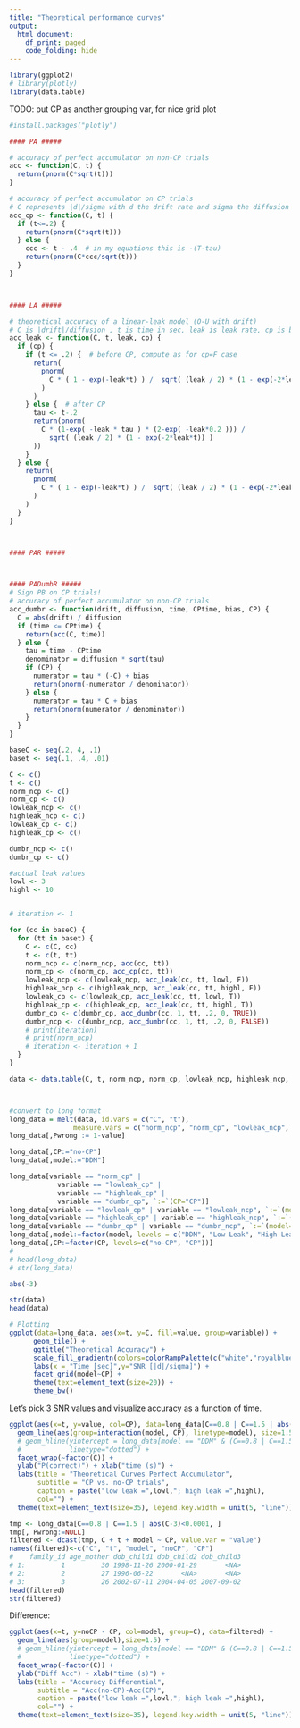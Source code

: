 ```yaml
---
title: "Theoretical performance curves"
output:
  html_document:
    df_print: paged
    code_folding: hide
---
```


```r
library(ggplot2)
# library(plotly)
library(data.table)
```


TODO: put CP as another grouping var, for nice grid plot

```r
#install.packages("plotly")
```

```r

#### PA #####

# accuracy of perfect accumulator on non-CP trials
acc <- function(C, t) {
  return(pnorm(C*sqrt(t)))
}

# accuracy of perfect accumulator on CP trials
# C represents |d|/sigma with d the drift rate and sigma the diffusion constant
acc_cp <- function(C, t) {
  if (t<=.2) {
    return(pnorm(C*sqrt(t)))
  } else {
    ccc <- t - .4  # in my equations this is -(T-tau) 
    return(pnorm(C*ccc/sqrt(t)))
  }
}



#### LA #####

# theoretical accuracy of a linear-leak model (O-U with drift)
# C is |drift|/diffusion , t is time in sec, leak is leak rate, cp is bool: whether there is a cp or not
acc_leak <- function(C, t, leak, cp) {
  if (cp) {
    if (t <= .2) {  # before CP, compute as for cp=F case
      return(
        pnorm(
          C * ( 1 - exp(-leak*t) ) /  sqrt( (leak / 2) * (1 - exp(-2*leak*t)) )
        )
      )
    } else {  # after CP
      tau <- t-.2
      return(pnorm(
        C * (1-exp( -leak * tau ) * (2-exp( -leak*0.2 ))) / 
          sqrt( (leak / 2) * (1 - exp(-2*leak*t)) )
      ))
    }
  } else {
    return(
      pnorm(
        C * ( 1 - exp(-leak*t) ) /  sqrt( (leak / 2) * (1 - exp(-2*leak*t)) )
      )
    )
  }
}



#### PAR #####



#### PADumbR ##### 
# Sign PB on CP trials!
# accuracy of perfect accumulator on non-CP trials
acc_dumbr <- function(drift, diffusion, time, CPtime, bias, CP) {
  C = abs(drift) / diffusion
  if (time <= CPtime) {
    return(acc(C, time))
  } else {
    tau = time - CPtime
    denominator = diffusion * sqrt(tau)
    if (CP) {
      numerator = tau * (-C) + bias
      return(pnorm(-numerator / denominator))
    } else {
      numerator = tau * C + bias
      return(pnorm(numerator / denominator))
    }
  }
}

baseC <- seq(.2, 4, .1)
baset <- seq(.1, .4, .01)

C <- c()
t <- c()
norm_ncp <- c()
norm_cp <- c()
lowleak_ncp <- c()
highleak_ncp <- c()
lowleak_cp <- c()
highleak_cp <- c()

dumbr_ncp <- c()
dumbr_cp <- c()

#actual leak values
lowl <- 3
highl <- 10


# iteration <- 1

for (cc in baseC) {
  for (tt in baset) {
    C <- c(C, cc)
    t <- c(t, tt)
    norm_ncp <- c(norm_ncp, acc(cc, tt))
    norm_cp <- c(norm_cp, acc_cp(cc, tt))
    lowleak_ncp <- c(lowleak_ncp, acc_leak(cc, tt, lowl, F))
    highleak_ncp <- c(highleak_ncp, acc_leak(cc, tt, highl, F))
    lowleak_cp <- c(lowleak_cp, acc_leak(cc, tt, lowl, T))
    highleak_cp <- c(highleak_cp, acc_leak(cc, tt, highl, T))
    dumbr_cp <- c(dumbr_cp, acc_dumbr(cc, 1, tt, .2, 0, TRUE))
    dumbr_ncp <- c(dumbr_ncp, acc_dumbr(cc, 1, tt, .2, 0, FALSE))
    # print(iteration)
    # print(norm_ncp)
    # iteration <- iteration + 1
  }
}

data <- data.table(C, t, norm_ncp, norm_cp, lowleak_ncp, highleak_ncp, lowleak_cp, highleak_cp, dumbr_cp, dumbr_ncp)



#convert to long format
long_data = melt(data, id.vars = c("C", "t"),
                measure.vars = c("norm_ncp", "norm_cp", "lowleak_ncp", "highleak_ncp", "lowleak_cp", "highleak_cp", "dumbr_cp", "dumbr_ncp"))
long_data[,Pwrong := 1-value]

long_data[,CP:="no-CP"]
long_data[,model:="DDM"]

long_data[variable == "norm_cp" |
            variable == "lowleak_cp" |
            variable == "highleak_cp" |
            variable == "dumbr_cp", `:=`(CP="CP")]
long_data[variable == "lowleak_cp" | variable == "lowleak_ncp", `:=`(model="Low Leak")]
long_data[variable == "highleak_cp" | variable == "highleak_ncp", `:=`(model="High Leak")]
long_data[variable == "dumbr_cp" | variable == "dumbr_ncp", `:=`(model="DumbR")]
long_data[,model:=factor(model, levels = c("DDM", "Low Leak", "High Leak", "DumbR"))]
long_data[,CP:=factor(CP, levels=c("no-CP", "CP"))]
# 
# head(long_data)
# str(long_data)
```

```r
abs(-3)
```

```r
str(data)
head(data)
```

```r
# Plotting
ggplot(data=long_data, aes(x=t, y=C, fill=value, group=variable)) + 
      geom_tile() +
      ggtitle("Theoretical Accuracy") + 
      scale_fill_gradientn(colors=colorRampPalette(c("white","royalblue","seagreen","orange","red","brown"))(500),name="Accuracy\n[P(correct)]") +
      labs(x = "Time [sec]",y="SNR [|d|/sigma]") +
      facet_grid(model~CP) + 
      theme(text=element_text(size=20)) +
      theme_bw()
```

Let's pick 3 SNR values and visualize accuracy as a function of time.
```r
ggplot(aes(x=t, y=value, col=CP), data=long_data[C==0.8 | C==1.5 | abs(C-3)<0.0001,]) + 
  geom_line(aes(group=interaction(model, CP), linetype=model), size=1.5) +
  # geom_hline(yintercept = long_data[model == "DDM" & (C==0.8 | C==1.5 | abs(C-3)<0.0001) & t ==.1, Pwrong],
  #            linetype="dotted") +
  facet_wrap(~factor(C)) +
  ylab("P(correct)") + xlab("time (s)") +
  labs(title = "Theoretical Curves Perfect Accumulator",
       subtitle = "CP vs. no-CP trials", 
       caption = paste("low leak =",lowl,"; high leak =",highl),
       col="") +
  theme(text=element_text(size=35), legend.key.width = unit(5, "line")) 
```

```r
tmp <- long_data[C==0.8 | C==1.5 | abs(C-3)<0.0001, ]
tmp[, Pwrong:=NULL]
filtered <- dcast(tmp, C + t + model ~ CP, value.var = "value")
names(filtered)<-c("C", "t", "model", "noCP", "CP")
#    family_id age_mother dob_child1 dob_child2 dob_child3
# 1:         1         30 1998-11-26 2000-01-29       <NA>
# 2:         2         27 1996-06-22       <NA>       <NA>
# 3:         3         26 2002-07-11 2004-04-05 2007-09-02
head(filtered)
str(filtered)
```

Difference:
```r
ggplot(aes(x=t, y=noCP - CP, col=model, group=C), data=filtered) + 
  geom_line(aes(group=model),size=1.5) +
  # geom_hline(yintercept = long_data[model == "DDM" & (C==0.8 | C==1.5 | abs(C-3)<0.0001) & t ==.1, Pwrong],
  #            linetype="dotted") +
  facet_wrap(~factor(C)) +
  ylab("Diff Acc") + xlab("time (s)") +
  labs(title = "Accuracy Differential",
       subtitle = "Acc(no-CP)-Acc(CP)", 
       caption = paste("low leak =",lowl,"; high leak =",highl),
       col="") +
  theme(text=element_text(size=35), legend.key.width = unit(5, "line")) 
```


